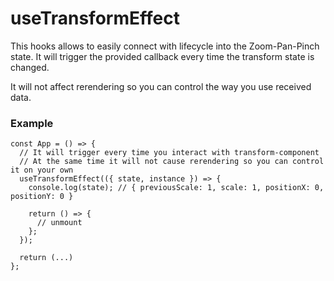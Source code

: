 
<Meta title="Hooks/useTransformEffect" />

# useTransformEffect

This hooks allows to easily connect with lifecycle into the Zoom-Pan-Pinch
state. It will trigger the provided callback every time the transform state is
changed.

It will not affect rerendering so you can control the way you use received data.

### Example

```tsx
const App = () => {
  // It will trigger every time you interact with transform-component
  // At the same time it will not cause rerendering so you can control it on your own
  useTransformEffect(({ state, instance }) => {
    console.log(state); // { previousScale: 1, scale: 1, positionX: 0, positionY: 0 }

    return () => {
      // unmount
    };
  });

  return (...)
};
```
